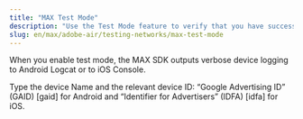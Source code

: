 ```yaml
---
title: "MAX Test Mode"
description: "Use the Test Mode feature to verify that you have successfully integrated specific ad networks from those that MAX mediates."
slug: en/max/adobe-air/testing-networks/max-test-mode
---
```


<MaxTestMode1 />

<Callout type="note">
When you enable test mode, the MAX <Abbr>SDK</Abbr> outputs verbose device logging to <Glossary>Android</Glossary> Logcat or to <Glossary>iOS</Glossary> Console.
</Callout>

<EnableTestMode />

Type the device <UILabel>Name</UILabel> and the relevant device <Abbr>ID</Abbr>:
<Glossary>“Google Advertising ID” (<Abbr>GAID</Abbr>) [gaid]</Glossary> for Android and <Glossary>“Identifier for Advertisers” (<Abbr>IDFA</Abbr>) [idfa]</Glossary> for <Abbr>iOS</Abbr>. 

<DisableTestMode />
